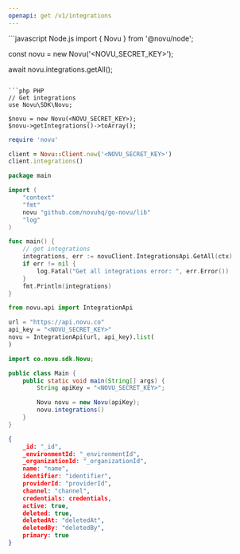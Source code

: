 ```yaml
---
openapi: get /v1/integrations
---
```



<ApikeyWarning />

<RequestExample>
```javascript Node.js
import { Novu } from '@novu/node';

const novu = new Novu('<NOVU_SECRET_KEY>');

await novu.integrations.getAll();

```

```php PHP
// Get integrations
use Novu\SDK\Novu;

$novu = new Novu(<NOVU_SECRET_KEY>);
$novu->getIntegrations()->toArray();
```

```ruby Ruby
require 'novu'

client = Novu::Client.new('<NOVU_SECRET_KEY>')
client.integrations()
```

```go Go
package main

import (
	"context"
	"fmt"
	novu "github.com/novuhq/go-novu/lib"
	"log"
)

func main() {
    // get integrations
	integrations, err := novuClient.IntegrationsApi.GetAll(ctx)
	if err != nil {
		log.Fatal("Get all integrations error: ", err.Error())
	}
	fmt.Println(integrations)
}
```

```python Python
from novu.api import IntegrationApi

url = "https://api.novu.co"
api_key = "<NOVU_SECRET_KEY>"
novu = IntegrationApi(url, api_key).list(
)
```

```java Java
import co.novu.sdk.Novu;

public class Main {
    public static void main(String[] args) {
        String apiKey = "<NOVU_SECRET_KEY>";

        Novu novu = new Novu(apiKey);
        novu.integrations()
    }
}
```

</RequestExample>

<ResponseExample>

```json Response
{
    _id: "_id",
    _environmentId: "_environmentId",
    _organizationId: "_organizationId",
    name: "name",
    identifier: "identifier",
    providerId: "providerId",
    channel: "channel",
    credentials: credentials,
    active: true,
    deleted: true,
    deletedAt: "deletedAt",
    deletedBy: "deletedBy",
    primary: true
}
```

</ResponseExample>
